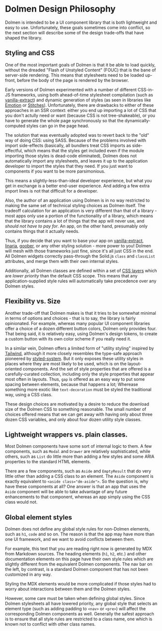 
# Dolmen Design Philosophy

Dolmen is intended to be a UI component library that is both lightweight and easy to use.
Unfortunately, these goals sometimes come into conflict, so the next section will describe
some of the design trade-offs that have shaped the library.

## Styling and CSS

One of the most important goals of Dolmen is that it be able to load quickly, without the
dreaded "Flash of Unstyled Content" (FOUC) that is the bane of server-side rendering. This means
that stylesheets need to be loaded up-front, before the body of the page is rendered by the
browser.

Early versions of Dolmen experimented with a number of different CSS-in-JS frameworks, using
both ahead-of-time stylesheet compilation (such as
[vanilla-extract](https://vanilla-extract.style/)) and dynamic generation of styles
(as seen in libraries like [Emotion](https://emotion.sh/) or [Stitches](https://stitches.dev/)).
Unfortunately, there are drawbacks to either
of these approaches in an SSR context: either you end up importing a lot of CSS that you don't
actully need or want (because CSS is not tree-shakeable), or you have to generate the whole page
synchronously so that the dynamically-computed styles can go in the page <HTMLTag>head</HTMLTag>.

The solution that was eventually adopted was to revert back to the "old" way of doing CSS: using
SASS. Because of the problems involved with import side-effects (basically, all bundlers treat
CSS imports as side-effectful, which means that the styles get included even if the module importing
those styles is dead-code eliminated), Dolmen does not automatically import any stylesheets, and
leaves it up to the application developer to import the styles that they need. If you just want to
components if you want to be more parsimonious.

This means a slightly-less-than-ideal developer experience, but what you get in exchange is a better
end-user experience. And adding a few extra import lines is not that difficult for a developer.

Also, the author of an application using Dolmen is in no way restricted to making the same set of
technical styling choices as Dolmen itself. The tradeoff calculation for an application is very
different than that of a library - most apps only use a portion of the functionality of
a library, which means that the library contains a lot of things that the app will never use,
and _should not have to pay for_. An app, on the other hand, presumably only contains things
that it actually needs.

Thus, if you decide that you want to base your app on
[vanilla-extract](https://vanilla-extract.style/), [linaria](https://linaria.dev/),
[goober](https://github.com/cristianbote/goober), or any
other styling solution - more power to you! Dolmen will mesh with those frameworks just fine,
since it's all just CSS in the end. All Dolmen widgets correctly pass-through the Solid.js
`class` and `classList` attributes, and merge them with their own internal styles.

Additionally, all Dolmen classes are defined within a set of
[CSS layers](https://developer.mozilla.org/en-US/docs/Web/CSS/@layer) which are _lower priority_
than the default CSS scope. This means that any application-supplied style rules will automatically
take precedence over any Dolmen styles.

## Flexibility vs. Size

Another trade-off that Dolmen makes is that it tries to be somewhat minimal in terms of options
and choices - that is to say, the library is fairly opinionated. For example, whereas many popular
UI component libraries offer a choice of a dozen different button colors, Dolmen only provides four.
That being said, it is relatively easy, using Dolmen's design tokens, to create a custom button
with its own color scheme if you really need it.

In a similar vein, Dolmen offers a limited form of "utility styling" inspired by
[Tailwind](https://tailwindcss.com/), although
it more closely resembles the type-safe approach pioneered by
[styled-system](https://styled-system.com/). But it only exposes
these utility styles in places where they are most likely to be used, which is on the layout-oriented
components. And the set of style properties that are offered is a carefully-curated collection,
including only the style properties that appear most often in layouts. Thus, `gap` is offered
as an easy way to put some spacing between elements, because that happens a lot; Wherease something
more exotic like `text-decoration` must be styled the traditional way, using a CSS class.

These design choices are motivated by a desire to reduce the download size of the Dolmen CSS to
something reasonable. The small number of choices offered means that we can get away with having
only about three dozen CSS variables, and only about four dozen utility style classes.

## Lightweight wrappers vs. plain classes.

Most Dolmen components have some sort of internal logic to them. A few components, such as
`Modal` and `Drawer` are relatively sophisticated, while others, such as `List` do little more
than adding a few styles and some ARIA properties to the standard HTML elements.

There are a few components, such as `Aside` and `EmptyResult` that do very little other than
adding a CSS class to an element. The `Aside` component is exactly equivalent to
`<aside class="dm-aside">`. So the question is, why have these components at all? One answer is
that an app that uses the `Aside` component will be able to take advantage of any future
enhancements to that component, whereas an app simply using the CSS class would not.

## Global element styles

Dolmen does not define any global style rules for non-Dolmen elements, such as `h1`, `code` and
so on. The reason is that the app may have more than one UI framework, and we want to avoid
conflicts between them.

For example, this text that you are reading right now is generated by MDX from Markdown sources.
The heading elements (`h1`, `h2`, etc.) and other documentation elements on this page have their
own style rules which are slightly different from the equivalent Dolmen components. The nav bar
on the left, by contrast, is a standard Dolmen component that has not been customized in any way.

Styling the MDX elements would be more complicated if those styles had to worry about
interactions between them and the Dolmen styles.

However, some care must be taken when defining global styles. Since Dolmen stylesheets all have
lowered priority, any global style that selects an element type (such as adding padding
to `<nav>` or `<pre>`) will affect the corresponding Dolmen components as well. Generally the
safest approach is to ensure that all style rules are restricted to a class name, one which is
known not to conflict with other class names.
